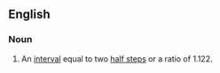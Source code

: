 ==English==
===Noun===
{{en-noun|head=[[whole]] [[step]]}}
# {{context|music|lang=en}} An [[interval]] equal to two [[half step]]s or a ratio of 1.122.